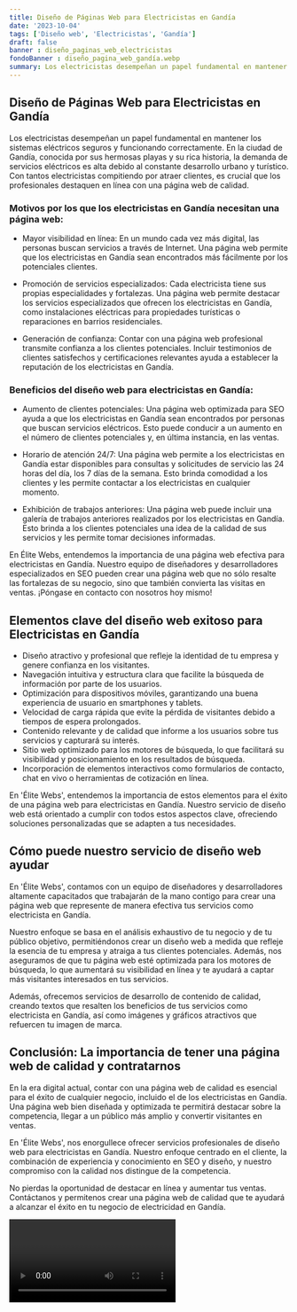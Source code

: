 ```yaml
---
title: Diseño de Páginas Web para Electricistas en Gandía
date: '2023-10-04'
tags: ['Diseño web', 'Electricistas', 'Gandía']
draft: false
banner : diseño_paginas_web_electricistas
fondoBanner : diseño_pagina_web_gandía.webp
summary: Los electricistas desempeñan un papel fundamental en mantener los sistemas eléctricos seguros y funcionando correctamente. En la ciudad de Gandía, conocida por sus hermosas playas y su rica historia, la demanda de servicios eléctricos es alta debido al constante desarrollo urbano y turístico. Con tantos electricistas compitiendo por atraer clientes, es crucial que los profesionales destaquen en línea con una página web de calidad.
---
```


## Diseño de Páginas Web para Electricistas en Gandía

Los electricistas desempeñan un papel fundamental en mantener los sistemas eléctricos seguros y funcionando correctamente. En la ciudad de Gandía, conocida por sus hermosas playas y su rica historia, la demanda de servicios eléctricos es alta debido al constante desarrollo urbano y turístico. Con tantos electricistas compitiendo por atraer clientes, es crucial que los profesionales destaquen en línea con una página web de calidad.

### Motivos por los que los electricistas en Gandía necesitan una página web:

- Mayor visibilidad en línea: En un mundo cada vez más digital, las personas buscan servicios a través de Internet. Una página web permite que los electricistas en Gandía sean encontrados más fácilmente por los potenciales clientes.

- Promoción de servicios especializados: Cada electricista tiene sus propias especialidades y fortalezas. Una página web permite destacar los servicios especializados que ofrecen los electricistas en Gandía, como instalaciones eléctricas para propiedades turísticas o reparaciones en barrios residenciales.

- Generación de confianza: Contar con una página web profesional transmite confianza a los clientes potenciales. Incluir testimonios de clientes satisfechos y certificaciones relevantes ayuda a establecer la reputación de los electricistas en Gandía.

### Beneficios del diseño web para electricistas en Gandía:

- Aumento de clientes potenciales: Una página web optimizada para SEO ayuda a que los electricistas en Gandía sean encontrados por personas que buscan servicios eléctricos. Esto puede conducir a un aumento en el número de clientes potenciales y, en última instancia, en las ventas.

- Horario de atención 24/7: Una página web permite a los electricistas en Gandía estar disponibles para consultas y solicitudes de servicio las 24 horas del día, los 7 días de la semana. Esto brinda comodidad a los clientes y les permite contactar a los electricistas en cualquier momento.

- Exhibición de trabajos anteriores: Una página web puede incluir una galería de trabajos anteriores realizados por los electricistas en Gandía. Esto brinda a los clientes potenciales una idea de la calidad de sus servicios y les permite tomar decisiones informadas.

En Élite Webs, entendemos la importancia de una página web efectiva para electricistas en Gandía. Nuestro equipo de diseñadores y desarrolladores especializados en SEO pueden crear una página web que no sólo resalte las fortalezas de su negocio, sino que también convierta las visitas en ventas. ¡Póngase en contacto con nosotros hoy mismo!

<GifSeo />

<Cta />

## Elementos clave del diseño web exitoso para Electricistas en Gandía

- Diseño atractivo y profesional que refleje la identidad de tu empresa y genere confianza en los visitantes.
- Navegación intuitiva y estructura clara que facilite la búsqueda de información por parte de los usuarios.
- Optimización para dispositivos móviles, garantizando una buena experiencia de usuario en smartphones y tablets.
- Velocidad de carga rápida que evite la pérdida de visitantes debido a tiempos de espera prolongados.
- Contenido relevante y de calidad que informe a los usuarios sobre tus servicios y capturará su interés.
- Sitio web optimizado para los motores de búsqueda, lo que facilitará su visibilidad y posicionamiento en los resultados de búsqueda.
- Incorporación de elementos interactivos como formularios de contacto, chat en vivo o herramientas de cotización en línea.

En 'Élite Webs', entendemos la importancia de estos elementos para el éxito de una página web para electricistas en Gandía. Nuestro servicio de diseño web está orientado a cumplir con todos estos aspectos clave, ofreciendo soluciones personalizadas que se adapten a tus necesidades.

## Cómo puede nuestro servicio de diseño web ayudar

En 'Élite Webs', contamos con un equipo de diseñadores y desarrolladores altamente capacitados que trabajarán de la mano contigo para crear una página web que represente de manera efectiva tus servicios como electricista en Gandía.

Nuestro enfoque se basa en el análisis exhaustivo de tu negocio y de tu público objetivo, permitiéndonos crear un diseño web a medida que refleje la esencia de tu empresa y atraiga a tus clientes potenciales. Además, nos aseguramos de que tu página web esté optimizada para los motores de búsqueda, lo que aumentará su visibilidad en línea y te ayudará a captar más visitantes interesados en tus servicios.

Además, ofrecemos servicios de desarrollo de contenido de calidad, creando textos que resalten los beneficios de tus servicios como electricista en Gandía, así como imágenes y gráficos atractivos que refuercen tu imagen de marca.

## Conclusión: La importancia de tener una página web de calidad y contratarnos

En la era digital actual, contar con una página web de calidad es esencial para el éxito de cualquier negocio, incluido el de los electricistas en Gandía. Una página web bien diseñada y optimizada te permitirá destacar sobre la competencia, llegar a un público más amplio y convertir visitantes en ventas.

En 'Élite Webs', nos enorgullece ofrecer servicios profesionales de diseño web para electricistas en Gandía. Nuestro enfoque centrado en el cliente, la combinación de experiencia y conocimiento en SEO y diseño, y nuestro compromiso con la calidad nos distingue de la competencia.

No pierdas la oportunidad de destacar en línea y aumentar tus ventas. Contáctanos y permitenos crear una página web de calidad que te ayudará a alcanzar el éxito en tu negocio de electricidad en Gandía.

<Video />

<CtaBot job='Electricistas' city='Gandía'/>

<Gmaps query='Gandía+españa+maps' />